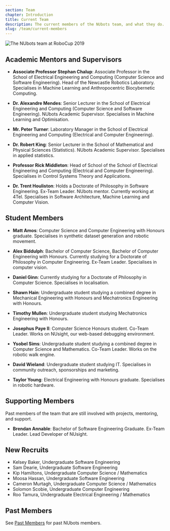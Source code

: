 ```yaml
---
section: Team
chapter: Introduction
title: Current Team
description: The current members of the NUbots team, and what they do.
slug: /team/current-members
---
```


![The NUbots team at RoboCup 2019](./images/team-photo-robocup-2019.jpg 'The NUbots team at RoboCup 2019')

## Academic Mentors and Supervisors

- **Associate Professor Stephan Chalup**: Associate Professor in the School of Electrical Engineering and Computing (Computer Science and Software Engineering). Head of the Newcastle Robotics Laboratory. Specialises in Machine Learning and Anthropocentric Biocybernetic Computing.

- **Dr. Alexandre Mendes**: Senior Lecturer in the School of Electrical Engineering and Computing (Computer Science and Software Engineering). NUbots Academic Supervisor. Specialises in Machine Learning and Optimisation.

- **Mr. Peter Turner**: Laboratory Manager in the School of Electrical Engineering and Computing (Electrical and Computer Engineering).

- **Dr. Robert King**: Senior Lecturer in the School of Mathematical and Physical Sciences (Statistics). NUbots Academic Supervisor. Specialises in applied statistics.

- **Professor Rick Middleton**: Head of School of the School of Electrical Engineering and Computing (Electrical and Computer Engineering). Specialises in Control Systems Theory and Applications.

- **Dr. Trent Houliston**: Holds a Doctorate of Philosophy in Software Engineering. Ex-Team Leader. NUbots mentor. Currently working at 4Tel. Specialises in Software Architecture, Machine Learning and Computer Vision.

## Student Members

- **Matt Amos**: Computer Science and Computer Engineering with Honours graduate. Specialises in synthetic dataset generation and robotic movement.

- **Alex Biddulph**: Bachelor of Computer Science, Bachelor of Computer Engineering with Honours. Currently studying for a Doctorate of Philosophy in Computer Engineering. Ex-Team Leader. Specialises in computer vision.

- **Daniel Ginn**: Currently studying for a Doctorate of Philosophy in Computer Science. Specialises in localisation.

- **Shawn Hain**: Undergraduate student studying a combined degree in Mechanical Engineering with Honours and Mechatronics Engineering with Honours.

- **Timothy Mullen**: Undergraduate student studying Mechatronics Engineering with Honours.

- **Josephus Paye II**: Computer Science Honours student. Co-Team Leader. Works on NUsight, our web-based debugging environment.

- **Ysobel Sims**: Undergraduate student studying a combined degree in Computer Science and Mathematics. Co-Team Leader. Works on the robotic walk engine.

- **David Wieland**: Undergraduate student studying IT. Specialises in community outreach, sponsorships and marketing.

- **Taylor Young**: Electrical Engineering with Honours graduate. Specialises in robotic hardware.

## Supporting Members

Past members of the team that are still involved with projects, mentoring, and support.

- **Brendan Annable**: Bachelor of Software Engineering Graduate. Ex-Team Leader. Lead Developer of NUsight.

## New Recruits

- Kelsey Baker, Undergraduate Software Engineering
- Sam Dearie, Undergraduate Software Engineering
- Kip Hamiltons, Undergraduate Computer Science / Mathematics
- Moosa Hassan, Undergraduate Software Engineering
- Cameron Murtagh, Undergraduate Computer Science / Mathematics
- Solomon Scobie, Undergraduate Computer Engineering
- Roo Tamura, Undergraduate Electrical Engineering / Mathematics

## Past Members

See [Past Members](/team/past-members) for past NUbots members.
